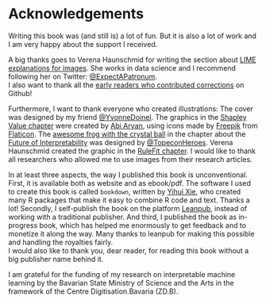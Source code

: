 # Acknowledgements

Writing this book was (and still is) a lot of fun.
But it is also a lot of work and I am very happy about the support I received.

A big thanks goes to Verena Haunschmid for writing the section about [LIME explanations for images](#images-lime).
She works in data science and I recommend following her on Twitter: [\@ExpectAPatronum](https://twitter.com/ExpectAPatronum).  
I also want to thank all the [early readers who contributed corrections](https://github.com/christophM/interpretable-ml-book/graphs/contributors) on Github!

Furthermore, I want to thank everyone who created illustrations: 
The cover was designed by my friend [\@YvonneDoinel](https://twitter.com/YvonneDoinel). 
The graphics in the [Shapley Value chapter](#shapley) were created by [Abi Aryan](https://twitter.com/GoAbiAryan), using icons made by [Freepik](http://www.freepik.com/) from [Flaticon](https://www.flaticon.com/).
The [awesome frog with the crystal ball](http://www.chojugiga.com/) in the chapter about the [Future of Interpretability](#future) was designed by [\@TopeconHeroes](https://twitter.com/topeconheroes).
Verena Haunschmid created the graphic in the [RuleFit chapter](#rulefit).
I would like to thank all researchers who allowed me to use images from their research articles.


In at least three aspects, the way I published this book is unconventional.
First, it is available both as website and as ebook/pdf.
The software I used to create this book is called `bookdown`, written by [Yihui Xie](https://yihui.name/), who created many R packages that make it easy to combine R code and text.
Thanks a lot!
Secondly, I self-publish the book on the platform [Leanpub](https://leanpub.com/), instead of working with a traditional publisher.
And third, I published the book as in-progress book, which has helped me enormously to get feedback and to monetize it along the way.
Many thanks to leanpub for making this possible and handling the royalties fairly.  
I would also like to thank you, dear reader, for reading this book without a big publisher name behind it.

I am grateful for the funding of my research on interpretable machine learning by the Bavarian State Ministry of Science and the Arts in the framework of the Centre Digitisation.Bavaria (ZD.B).
